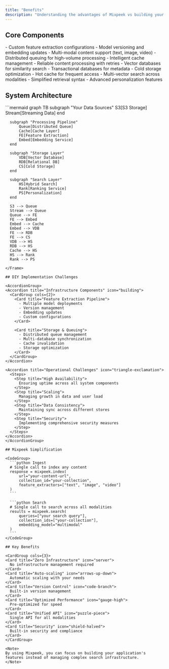```yaml
---
title: "Benefits"
description: "Understanding the advantages of Mixpeek vs building your own search infrastructure"
---
```


## Core Components

<CardGroup cols={2}>
  <Card title="Feature Extraction & Processing" icon="gears">
    - Custom feature extraction configurations
    - Model versioning and embedding updates
    - Multi-modal content support (text, image, video)
  </Card>
  
  <Card title="Queuing & Caching" icon="server">
    - Distributed queuing for high-volume processing
    - Intelligent cache management
    - Reliable content processing with retries
  </Card>

  <Card title="Hybrid Storage" icon="database">
    - Vector databases for similarity search
    - Transactional databases for metadata
    - Cold storage optimization
    - Hot cache for frequent access
  </Card>

  <Card title="Search Capabilities" icon="magnifying-glass">
    - Multi-vector search across modalities
    - Simplified retrieval syntax
    - Advanced personalization features
  </Card>
</CardGroup>

## System Architecture

<Frame>
  ```mermaid
  graph TB
      subgraph "Your Data Sources"
          S3[S3 Storage]
          Stream[Streaming Data]
      end

      subgraph "Processing Pipeline"
          Queue[Distributed Queue]
          Cache[Cache Layer]
          FE[Feature Extraction]
          Embed[Embedding Service]
      end

      subgraph "Storage Layer"
          VDB[Vector Database]
          RDB[Relational DB]
          CS[Cold Storage]
      end

      subgraph "Search Layer"
          HS[Hybrid Search]
          Rank[Ranking Service]
          PS[Personalization]
      end

      S3 --> Queue
      Stream --> Queue
      Queue --> FE
      FE --> Embed
      Embed --> Cache
      Embed --> VDB
      FE --> RDB
      FE --> CS
      VDB --> HS
      RDB --> HS
      Cache --> HS
      HS --> Rank
      Rank --> PS
  ```
</Frame>

## DIY Implementation Challenges

<AccordionGroup>
  <Accordion title="Infrastructure Components" icon="building">
    <CardGroup cols={2}>
      <Card title="Feature Extraction Pipeline">
        - Multiple model deployments
        - Version management
        - Embedding updates
        - Custom configurations
      </Card>
      
      <Card title="Storage & Queuing">
        - Distributed queue management
        - Multi-database synchronization
        - Cache invalidation
        - Storage optimization
      </Card>
    </CardGroup>
  </Accordion>

  <Accordion title="Operational Challenges" icon="triangle-exclamation">
    <Steps>
      <Step title="High Availability">
        Ensuring uptime across all system components
      </Step>
      <Step title="Scaling">
        Managing growth in data and user load
      </Step>
      <Step title="Data Consistency">
        Maintaining sync across different stores
      </Step>
      <Step title="Security">
        Implementing comprehensive security measures
      </Step>
    </Steps>
  </Accordion>
</AccordionGroup>

## Mixpeek Simplification

<CodeGroup>
    ```python Ingest
    # Single call to index any content
    response = mixpeek.index(
        url="your-content-url",
        collection_id="your-collection",
        feature_extractors=["text", "image", "video"]
    )
    ```

    ```python Search
    # Single call to search across all modalities
    results = mixpeek.search(
        queries=["your search query"],
        collection_ids=["your-collection"],
        embedding_model="multimodal"
    )
    ```
</CodeGroup>

## Key Benefits

<CardGroup cols={3}>
  <Card title="Zero Infrastructure" icon="server">
    No infrastructure management required
  </Card>
  <Card title="Auto-scaling" icon="arrows-up-down">
    Automatic scaling with your needs
  </Card>
  <Card title="Version Control" icon="code-branch">
    Built-in version management
  </Card>
  <Card title="Optimized Performance" icon="gauge-high">
    Pre-optimized for speed
  </Card>
  <Card title="Unified API" icon="puzzle-piece">
    Single API for all modalities
  </Card>
  <Card title="Security" icon="shield-halved">
    Built-in security and compliance
  </Card>
</CardGroup>

<Note>
  By using Mixpeek, you can focus on building your application's features instead of managing complex search infrastructure.
</Note>
